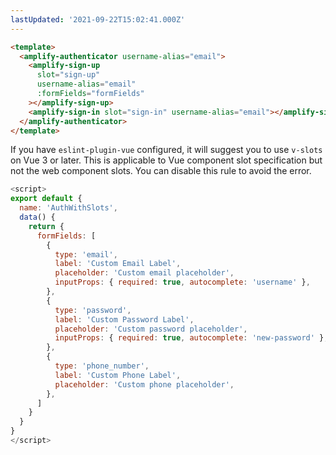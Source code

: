```yaml
---
lastUpdated: '2021-09-22T15:02:41.000Z'
---
```

```html
<template>
  <amplify-authenticator username-alias="email">
    <amplify-sign-up
      slot="sign-up"
      username-alias="email"
      :formFields="formFields"
    ></amplify-sign-up>
    <amplify-sign-in slot="sign-in" username-alias="email"></amplify-sign-in>
  </amplify-authenticator>
</template>
```

<Callout warning>
If you have <code>eslint-plugin-vue</code> configured, it will suggest you to use <code>v-slots</code> on Vue 3 or later. This is applicable to Vue component slot specification but not the web component slots. You can disable this rule to avoid the error.
</Callout>

```js
<script>
export default {
  name: 'AuthWithSlots',
  data() {
    return {
      formFields: [
        {
          type: 'email',
          label: 'Custom Email Label',
          placeholder: 'Custom email placeholder',
          inputProps: { required: true, autocomplete: 'username' },
        },
        {
          type: 'password',
          label: 'Custom Password Label',
          placeholder: 'Custom password placeholder',
          inputProps: { required: true, autocomplete: 'new-password' },
        },
        {
          type: 'phone_number',
          label: 'Custom Phone Label',
          placeholder: 'Custom phone placeholder',
        },
      ]
    }
  }
}
</script>
```
